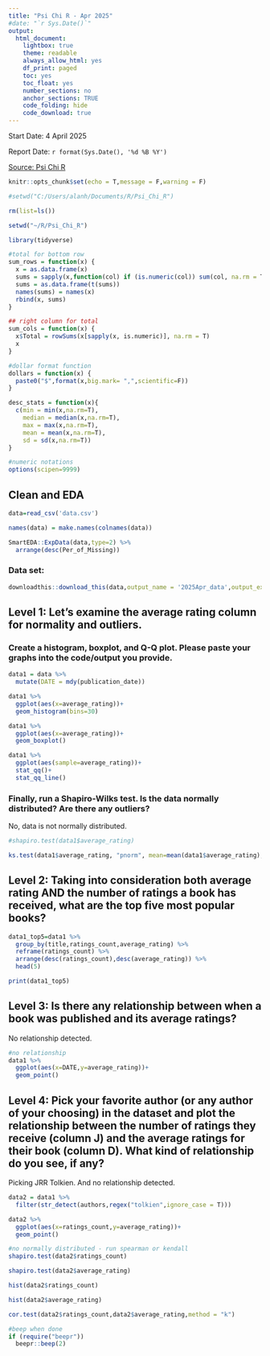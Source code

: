```yaml
---
title: "Psi Chi R - Apr 2025"
#date: "`r Sys.Date()`"
output:
  html_document:
    lightbox: true
    theme: readable
    always_allow_html: yes
    df_print: paged
    toc: yes
    toc_float: yes
    number_sections: no
    anchor_sections: TRUE
    code_folding: hide
    code_download: true
---
```


Start Date: 4 April 2025

Report Date: `r format(Sys.Date(), '%d %B %Y')`

[Source: Psi Chi R](https://osf.io/jah5y/wiki/home/)

```r
knitr::opts_chunk$set(echo = T,message = F,warning = F)

#setwd("C:/Users/alanh/Documents/R/Psi_Chi_R")

rm(list=ls())

setwd("~/R/Psi_Chi_R")

library(tidyverse)

#total for bottom row
sum_rows = function(x) {
  x = as.data.frame(x)
  sums = sapply(x,function(col) if (is.numeric(col)) sum(col, na.rm = T) else NA)
  sums = as.data.frame(t(sums))
  names(sums) = names(x)
  rbind(x, sums)
}

## right column for total
sum_cols = function(x) {
  x$Total = rowSums(x[sapply(x, is.numeric)], na.rm = T)
  x
}

#dollar format function
dollars = function(x) {
  paste0("$",format(x,big.mark= ",",scientific=F))
}

desc_stats = function(x){
  c(min = min(x,na.rm=T),
    median = median(x,na.rm=T),
    max = max(x,na.rm=T),
    mean = mean(x,na.rm=T),
    sd = sd(x,na.rm=T))
}

#numeric notations
options(scipen=9999)
```

## Clean and EDA

```r
data=read_csv('data.csv')

names(data) = make.names(colnames(data))

SmartEDA::ExpData(data,type=2) %>% 
  arrange(desc(Per_of_Missing))
```

### Data set:

```r
downloadthis::download_this(data,output_name = '2025Apr_data',output_extension = '.xlsx')
```

## Level 1: Let’s examine the average rating column for normality and outliers. 

### Create a histogram, boxplot, and Q-Q plot. Please paste your graphs into the code/output you provide.

```r
data1 = data %>% 
  mutate(DATE = mdy(publication_date))

data1 %>% 
  ggplot(aes(x=average_rating))+
  geom_histogram(bins=30)

data1 %>% 
  ggplot(aes(x=average_rating))+
  geom_boxplot()

data1 %>% 
  ggplot(aes(sample=average_rating))+
  stat_qq()+
  stat_qq_line()
```

### Finally, run a Shapiro-Wilks test. Is the data normally distributed? Are there any outliers? 

No, data is not normally distributed.
```r
#shapiro.test(data1$average_rating)

ks.test(data1$average_rating, "pnorm", mean=mean(data1$average_rating), sd=sd(data1$average_rating))

```


## Level 2: Taking into consideration both average rating AND the number of ratings a book has received, what are the top five most popular books?

```r
data1_top5=data1 %>% 
  group_by(title,ratings_count,average_rating) %>%
  reframe(ratings_count) %>% 
  arrange(desc(ratings_count),desc(average_rating)) %>% 
  head(5)

print(data1_top5)
```

## Level 3: Is there any relationship between when a book was published and its average ratings? 

No relationship detected.
```r
#no relationship
data1 %>% 
  ggplot(aes(x=DATE,y=average_rating))+
  geom_point()

```

## Level 4: Pick your favorite author (or any author of your choosing) in the dataset and plot the relationship between the number of ratings they receive (column J) and the average ratings for their book (column D). What kind of relationship do you see, if any?

Picking JRR Tolkien. And no relationship detected.
```r
data2 = data1 %>% 
  filter(str_detect(authors,regex("tolkien",ignore_case = T)))

data2 %>% 
  ggplot(aes(x=ratings_count,y=average_rating))+
  geom_point()

#no normally distributed - run spearman or kendall
shapiro.test(data2$ratings_count)

shapiro.test(data2$average_rating)

hist(data2$ratings_count)

hist(data2$average_rating)

cor.test(data2$ratings_count,data2$average_rating,method = "k")
```

```r
#beep when done
if (require("beepr"))
  beepr::beep(2)
```